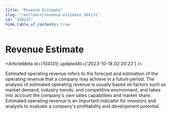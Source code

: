 ```yaml
---
title: "Revenue Estimate"
slug: "/en/learn/revenue-estimate-104131"
id: "104131"
hide_table_of_contents: true
---
```



# Revenue Estimate

<ArticleMeta id={104131} updatedAt={'2023-10-18 02:20:22'} />
<div className='border-solid border-b border-t-0 my-4 border-[var(--ifm-color-gray-300)]' />

Estimated operating revenue refers to the forecast and estimation of the operating revenue that a company may achieve in a future period. The analysis of estimated operating revenue is usually based on factors such as market demand, industry trends, and competitive environment, and takes into account the company's own sales capabilities and market share. Estimated operating revenue is an important indicator for investors and analysts to evaluate a company's profitability and development potential.
